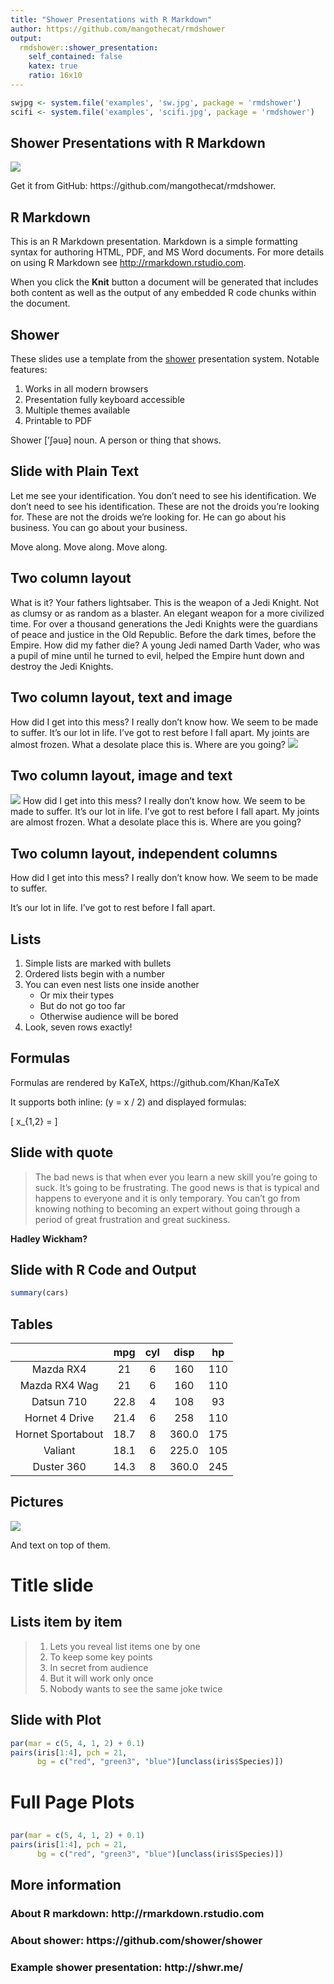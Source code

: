 ```yaml
---
title: "Shower Presentations with R Markdown"
author: https://github.com/mangothecat/rmdshower
output:
  rmdshower::shower_presentation:
    self_contained: false
    katex: true
    ratio: 16x10
---
```


```r
swjpg <- system.file('examples', 'sw.jpg', package = 'rmdshower')
scifi <- system.file('examples', 'scifi.jpg', package = 'rmdshower')
```

## Shower Presentations with R Markdown { .white }

<img src="`r # scifi`" class="cover">

<p class="white">
Get it from GitHub: https://github.com/mangothecat/rmdshower.
</p>

## R Markdown

This is an R Markdown presentation. Markdown is a simple formatting syntax
for authoring HTML, PDF, and MS Word documents. For more details on using R
Markdown see <http://rmarkdown.rstudio.com>.

When you click the **Knit** button a document will be generated that
includes both content as well as the output of any embedded R code chunks
within the document.

## Shower

These slides use a template from the [shower](https://github.com/shower/shower)
presentation system. Notable features:

1. Works in all modern browsers
1. Presentation fully keyboard accessible
1. Multiple themes available
1. Printable to PDF

<p class="note"> Shower ['ʃəuə] noun. A person or thing that shows.</p>

## Slide with Plain Text

Let me see your identification. You don't need to see his
identification. We don't need to see his identification. These are not the
droids you're looking for. These are not the droids we're looking for. He can
go about his business. You can go about your business.

Move along. Move along. Move along.

## Two column layout


<p class="double">
What is it? Your fathers lightsaber. This is the weapon of a Jedi
Knight. Not as clumsy or as random as a blaster. An elegant weapon for a
more civilized time. For over a thousand generations the Jedi Knights were
the guardians of peace and justice in the Old Republic. Before the dark
times, before the Empire. How did my father die? A young Jedi named Darth
Vader, who was a pupil of mine until he turned to evil, helped the Empire
hunt down and destroy the Jedi Knights.
</p>

## Two column layout, text and image

<p class="double">
How did I get into this mess? I really don't know how. We seem to be made
to suffer. It's our lot in life. I've got to rest before I fall apart. My
joints are almost frozen. What a desolate place this is. Where are you
going?
<img src="`r # swjpg`" class="one-col-image">
</p>

## Two column layout, image and text

<p class="double">
<img src="`r # swjpg`" class="one-col-image">
How did I get into this mess? I really don't know how. We seem to be made
to suffer. It's our lot in life. I've got to rest before I fall apart. My
joints are almost frozen. What a desolate place this is. Where are you
going?
</p>

## Two column layout, independent columns

<div class="double">
<p class="double-flow">
How did I get into this mess? I really don't know how. We seem to be made
to suffer.
</p><p class="double-flow">
It's our lot in life. I've got to rest before I fall apart.
</p>
</div>

## Lists

1. Simple lists are marked with bullets
1. Ordered lists begin with a number
1. You can even nest lists one inside another
    * Or mix their types
    * But do not go too far
    * Otherwise audience will be bored
1. Look, seven rows exactly!

## Formulas

Formulas are rendered by KaTeX, https://github.com/Khan/KaTeX

It supports both inline: \(y = x / 2\) and displayed formulas:

\[ x_{1,2} = \frac{- b \pm \sqrt{b^2 - 4ac}}{2a} \]

## Slide with quote

> The bad news is that when ever you learn a new skill you're going to
> suck. It's going to be frustrating. The good news is that is typical and
> happens to everyone and it is only temporary. You can't go from knowing
> nothing to becoming an expert without going through a period of great
> frustration and great suckiness.

**Hadley Wickham? **

## Slide with R Code and Output

```r
summary(cars)
```

## Tables

|                   |  mpg  |  cyl  |  disp  |  hp  |
|:-----------------:|:-----:|:-----:|:------:|:----:|
|     Mazda RX4     | 21    |   6   |  160   | 110  |
|   Mazda RX4 Wag   | 21    |   6   |  160   | 110  |
|    Datsun 710     | 22.8  |   4   |  108   |  93  |
|   Hornet 4 Drive  | 21.4  |   6   |  258   | 110  |
| Hornet Sportabout | 18.7  |   8   |  360.0 | 175  |
|       Valiant     | 18.1  |   6   |  225.0 | 105  |
|      Duster 360   | 14.3  |   8   |  360.0 | 245  |

## Pictures { .white }

<img src="`r # scifi`" class="cover">

<p class="white">
And text on top of them.
</p>

# Title slide

## Lists item by item

> 1. Lets you reveal list items one by one
> 2. To keep some key points
> 3. In secret from audience
> 4. But it will work only once
> 5. Nobody wants to see the same joke twice

## Slide with Plot

```r
par(mar = c(5, 4, 1, 2) + 0.1)
pairs(iris[1:4], pch = 21,
      bg = c("red", "green3", "blue")[unclass(iris$Species)])
```

# Full Page Plots

## { .fullpage }

<div class="fullpage width">
```r
par(mar = c(5, 4, 1, 2) + 0.1)
pairs(iris[1:4], pch = 21,
      bg = c("red", "green3", "blue")[unclass(iris$Species)])
```
</div>

## More information

### About R markdown: http://rmarkdown.rstudio.com

### About shower: https://github.com/shower/shower

### Example shower presentation: http://shwr.me/
